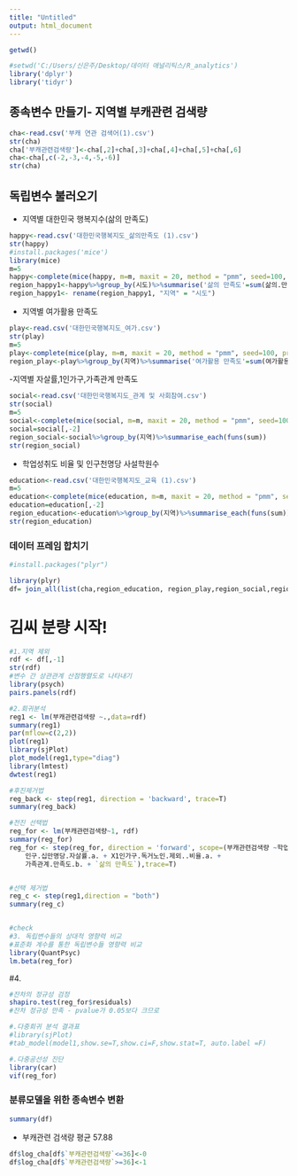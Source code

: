 ```yaml
---
title: "Untitled"
output: html_document
---
```

```r
getwd()

#setwd('C:/Users/신은주/Desktop/데이터 애널리틱스/R_analytics')
library('dplyr')
library('tidyr')
```
## 종속변수 만들기- 지역별 부캐관련 검색량
```r
cha<-read.csv('부캐 연관 검색어(1).csv')
str(cha)
cha['부캐관련검색량']<-cha[,2]+cha[,3]+cha[,4]+cha[,5]+cha[,6]
cha<-cha[,c(-2,-3,-4,-5,-6)]
str(cha)
```
## 독립변수 불러오기
- 지역별 대한민국 행복지수(삶의 만족도)
```r
happy<-read.csv('대한민국행복지도_삶의만족도 (1).csv')
str(happy)
#install.packages('mice')
library(mice)
m=5
happy<-complete(mice(happy, m=m, maxit = 20, method = "pmm", seed=100, print=F)) # 결측치 예상값으로 채우기기
region_happy1<-happy%>%group_by(시도)%>%summarise('삶의 만족도'=sum(삶의.만족도))
region_happy1<- rename(region_happy1, "지역" = "시도")
```
- 지역별 여가활용 만족도
```r
play<-read.csv('대한민국행복지도_여가.csv')
str(play)
m=5
play<-complete(mice(play, m=m, maxit = 20, method = "pmm", seed=100, print=F)) # 결측치 두개 예측치로 채우기
region_play<-play%>%group_by(지역)%>%summarise('여가활용 만족도'=sum(여가활용.만족도.b.))
```
-지역별 자살률,1인가구,가족관계 만족도
```r
social<-read.csv('대한민국행복지도_관계 및 사회참여.csv')
str(social)
m=5
social<-complete(mice(social, m=m, maxit = 20, method = "pmm", seed=100, print=F))
social=social[,-2]
region_social<-social%>%group_by(지역)%>%summarise_each(funs(sum))
str(region_social)
```
- 학업성취도 비율 및 인구천명당 사설학원수
```r
education<-read.csv('대한민국행복지도_교육 (1).csv')
m=5
education<-complete(mice(education, m=m, maxit = 20, method = "pmm", seed=100, print=F))
education=education[,-2]
region_education<-education%>%group_by(지역)%>%summarise_each(funs(sum))
str(region_education)
```
### 데이터 프레임 합치기
```r
#install.packages("plyr")

library(plyr)
df= join_all(list(cha,region_education, region_play,region_social,region_happy1), by="지역", type="inner")
```




# 김씨 분량 시작!
```r
#1.지역 제외 
rdf <- df[,-1]
str(rdf)
#변수 간 상관관계 산점행렬도로 나타내기 
library(psych)
pairs.panels(rdf)
```

```r
#2.회귀분석 
reg1 <- lm(부캐관련검색량 ~.,data=rdf)
summary(reg1)
par(mflow=c(2,2))
plot(reg1)
library(sjPlot)
plot_model(reg1,type="diag")
library(lmtest)
dwtest(reg1)

#후진제거법 
reg_back <- step(reg1, direction = 'backward', trace=T)
summary(reg_back)

#전진 선택법 
reg_for <- lm(부캐관련검색량~1, rdf)
summary(reg_for)
reg_for <- step(reg_for, direction = 'forward', scope=(부캐관련검색량 ~학업성취도 + 인구.천명당.사설학원수 + `여가활용 만족도` + 
    인구.십만명당.자살률.a. + X1인가구.독거노인.제외..비율.a. + 
    가족관계.만족도.b. + `삶의 만족도`),trace=T)


#선택 제거법
reg_c <- step(reg1,direction = "both")
summary(reg_c)


#check
#3. 독립변수들의 상대적 영향력 비교 
#표준화 계수를 통한 독립변수들 영향력 비교 
library(QuantPsyc)
lm.beta(reg_for)

```
#4.

```r

#잔차의 정규성 검정
shapiro.test(reg_for$residuals)
#잔차 정규성 만족 - pvalue가 0.05보다 크므로 

#.다중회귀 분석 결과표
#library(sjPlot)
#tab_model(model1,show.se=T,show.ci=F,show.stat=T, auto.label =F)

#.다중공선성 진단 
library(car)
vif(reg_for)

```





### 분류모델을 위한 종속변수 변환
```r
summary(df) 
```
- 부캐관련 검색량 평균 57.88
```r
df$log_cha[df$`부캐관련검색량`<=36]<-0
df$log_cha[df$`부캐관련검색량`>=36]<-1

```

